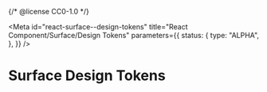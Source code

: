 {/* @license CC0-1.0 */}


<Meta
  id="react-surface--design-tokens"
  title="React Component/Surface/Design Tokens"
  parameters={{
    status: {
      type: "ALPHA",
    },
  }}
/>

# Surface Design Tokens

<ComponentTokensSection tokens={tokens} definition={tokensDefinition} component="utrecht-surface" />

